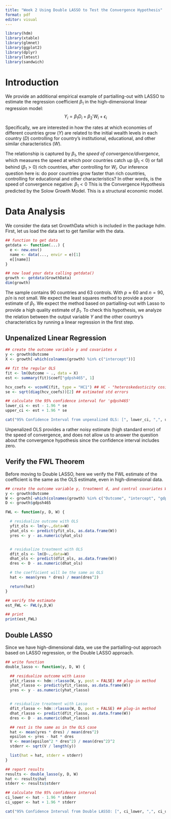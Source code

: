 ```yaml
---
title: "Week 2 Using Double LASSO to Test the Convergence Hypothesis"
format: pdf
editor: visual
---
```


```r
library(hdm)
library(xtable)
library(glmnet)
library(ggplot2)
library(dplyr)
library(lmtest)
library(sandwich)
```

# Introduction

We provide an additional empirical example of partialling-out with LASSO to estimate the regression coefficient $\beta_1$ in the high-dimensional linear regression model: $$
  Y_i = \beta_1 D_i +  \beta_2'W_i + \epsilon_i
  $$

Specifically, we are interested in how the rates at which economies of different countries grow ($Y$) are related to the initial wealth levels in each country ($D$) controlling for country's institutional, educational, and other similar characteristics ($W$).

The relationship is captured by $\beta_1$, the *speed of convergence/divergence*, which measures the speed at which poor countries catch up $(\beta_1<0)$ or fall behind $(\beta_1>0)$ rich countries, after controlling for $W_i$. Our inference question here is: do poor countries grow faster than rich countries, controlling for educational and other characteristics? In other words, is the speed of convergence negative: $\beta_1<0$ This is the Convergence Hypothesis predicted by the Solow Growth Model. This is a structural economic model.

# Data Analysis

We consider the data set GrowthData which is included in the package *hdm*. First, let us load the data set to get familiar with the data.

```r

## function to get data
getdata <- function(...) {
  e <- new.env()
  name <- data(..., envir = e)[1]
  e[[name]]
}

## now load your data calling getdata()
growth <- getdata(GrowthData)
dim(growth)

```

The sample contains $90$ countries and $63$ controls. With $p \approx 60$ and $n=90$, $p/n$ is not small. We expect the least squares method to provide a poor estimate of $\beta_1$. We expect the method based on partialling-out with Lasso to provide a high quality estimate of $\beta_1$. To check this hypothesis, we analyze the relation between the output variable $Y$ and the other country's characteristics by running a linear regression in the first step.

## Unpenalized Linear Regression

```r
## create the outcome variable y and covariates x
y <- growth$Outcome
X <- growth[-which(colnames(growth) %in% c("intercept"))]

## fit the regular OLS
fit <- lm(Outcome ~ ., data = X)
est <- summary(fit)$coef["gdpsh465", 1]

hcv_coefs <- vcovHC(fit, type = "HC1") ## HC - "heteroskedasticity cosistent"
se <- sqrt(diag(hcv_coefs))[2] ## estimated std errors

## calculate the 95% confidence interval for 'gdpsh465'
lower_ci <- est - 1.96 * se
upper_ci <- est + 1.96 * se

cat("95% Confidence Interval from unpenalized OLS: [", lower_ci, ",", upper_ci, "] \n", "with coefficient estimate: ", est)
```

Unpenalized OLS provides a rather noisy estimate (high standard error) of the speed of convergence, and does not allow us to answer the question about the convergence hypothesis since the confidence interval includes zero.

## Verify the FWL Theorem

Before moving to Double LASSO, here we verify the FWL estimate of the coefficient is the same as the OLS estimate, even in high-dimensional data.

```r
## create the outcome variable y, treatment d, and control covariates W
y <- growth$Outcome
W <- growth[-which(colnames(growth) %in% c("Outcome", "intercept", "gdpsh465"))]
D <- growth$gdpsh465

FWL <- function(y, D, W) {

  # residualize outcome with OLS
  yfit_ols <- lm(y~.,data=W)
  yhat_ols <- predict(yfit_ols, as.data.frame(W))
  yres <- y - as.numeric(yhat_ols)


  # residualize treatment with OLS
  dfit_ols <- lm(D~.,data=W)
  dhat_ols <- predict(dfit_ols, as.data.frame(W))
  dres <- D - as.numeric(dhat_ols)

  # the coefficient will be the same as OLS
  hat <- mean(yres * dres) / mean(dres^2)

  return(hat)
}

## verify the estimate
est_FWL <- FWL(y,D,W)

## print
print(est_FWL)
```

## Double LASSO

Since we have high-dimensional data, we use the partialling-out approach based on LASSO regression, or the Double LASSO approach.

```r

## write function
double_lasso <- function(y, D, W) {

  ## residualize outcome with Lasso
  yfit_rlasso <- hdm::rlasso(W, y, post = FALSE) ## plug-in method
  yhat_rlasso <- predict(yfit_rlasso, as.data.frame(W))
  yres <- y - as.numeric(yhat_rlasso)


  # residualize treatment with Lasso
  dfit_rlasso <- hdm::rlasso(W, D, post = FALSE) ## plug-in method
  dhat_rlasso <- predict(dfit_rlasso, as.data.frame(W))
  dres <- D - as.numeric(dhat_rlasso)

  ## rest is the same as in the OLS case
  hat <- mean(yres * dres) / mean(dres^2)
  epsilon <- yres - hat * dres
  V <- mean(epsilon^2 * dres^2) / mean(dres^2)^2
  stderr <- sqrt(V / length(y))

  list(hat = hat, stderr = stderr)
}

## report results
results <- double_lasso(y, D, W)
hat <- results$hat
stderr <- results$stderr

## calculate the 95% confidence interval
ci_lower <- hat - 1.96 * stderr
ci_upper <- hat + 1.96 * stderr

cat("95% Confidence Interval from Double LASSO: [", ci_lower, ",", ci_upper, "] \n, ", "with coefficient estimate: ", hat)

```
